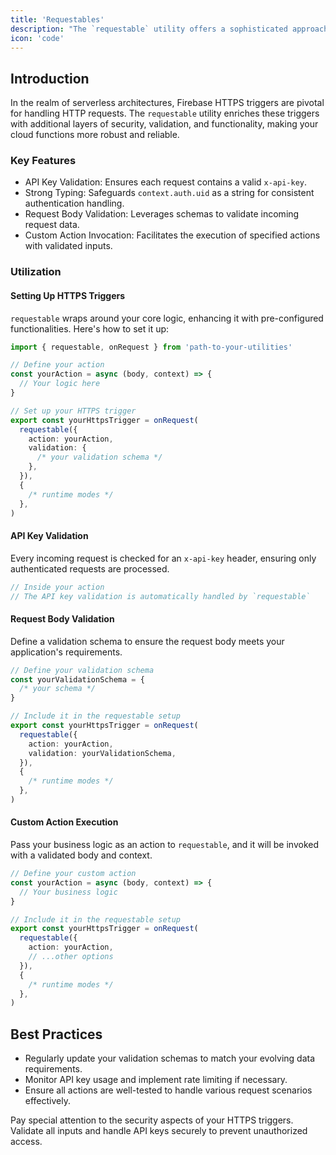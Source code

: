 ```yaml
---
title: 'Requestables'
description: "The `requestable` utility offers a sophisticated approach to managing Firebase HTTPS triggers, providing key functionalities like API key validation, request body validation, and custom action invocation. It's designed to streamline and secure HTTP request handling in Firebase Cloud Functions."
icon: 'code'
---
```


## Introduction

In the realm of serverless architectures, Firebase HTTPS triggers are pivotal for handling HTTP requests. The `requestable` utility enriches these triggers with additional layers of security, validation, and functionality, making your cloud functions more robust and reliable.

### Key Features

- API Key Validation: Ensures each request contains a valid `x-api-key`.
- Strong Typing: Safeguards `context.auth.uid` as a string for consistent authentication handling.
- Request Body Validation: Leverages schemas to validate incoming request data.
- Custom Action Invocation: Facilitates the execution of specified actions with validated inputs.

### Utilization

#### Setting Up HTTPS Triggers

`requestable` wraps around your core logic, enhancing it with pre-configured functionalities. Here's how to set it up:

```ts
import { requestable, onRequest } from 'path-to-your-utilities'

// Define your action
const yourAction = async (body, context) => {
  // Your logic here
}

// Set up your HTTPS trigger
export const yourHttpsTrigger = onRequest(
  requestable({
    action: yourAction,
    validation: {
      /* your validation schema */
    },
  }),
  {
    /* runtime modes */
  },
)
```

#### API Key Validation

Every incoming request is checked for an `x-api-key` header, ensuring only authenticated requests are processed.

```ts
// Inside your action
// The API key validation is automatically handled by `requestable`
```

#### Request Body Validation

Define a validation schema to ensure the request body meets your application's requirements.

```ts
// Define your validation schema
const yourValidationSchema = {
  /* your schema */
}

// Include it in the requestable setup
export const yourHttpsTrigger = onRequest(
  requestable({
    action: yourAction,
    validation: yourValidationSchema,
  }),
  {
    /* runtime modes */
  },
)
```

#### Custom Action Execution

Pass your business logic as an action to `requestable`, and it will be invoked with a validated body and context.

```ts
// Define your custom action
const yourAction = async (body, context) => {
  // Your business logic
}

// Include it in the requestable setup
export const yourHttpsTrigger = onRequest(
  requestable({
    action: yourAction,
    // ...other options
  }),
  {
    /* runtime modes */
  },
)
```

## Best Practices

- Regularly update your validation schemas to match your evolving data requirements.
- Monitor API key usage and implement rate limiting if necessary.
- Ensure all actions are well-tested to handle various request scenarios effectively.

<Warning>
  Pay special attention to the security aspects of your HTTPS triggers. Validate
  all inputs and handle API keys securely to prevent unauthorized access.
</Warning>
